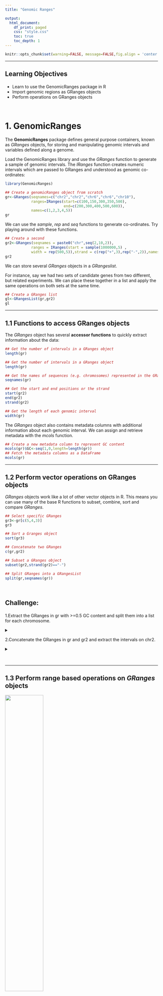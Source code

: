 ```yaml
---
title: "Genomic Ranges"

output:
  html_document:
    df_print: paged
    css: "style.css"
    toc: true
    toc_depth: 1
---
```


<head>
<script src="https://kit.fontawesome.com/ece750edd7.js" crossorigin="anonymous"></script>
</head>

```r
knitr::opts_chunk$set(warning=FALSE, message=FALSE,fig.align = 'center')
```

------------------------------------------------------------------------

## 

::: {.objectives}
<h2>

<i class="far fa-check-square"></i> Learning Objectives

</h2>

-   Learn to use the GenomicRanges package in R
-   Import genomic regions as GRanges objects
-   Perform operations on GRanges objects
:::

<br>

# 1. GenomicRanges

The **GenomicRanges** package defines general purpose containers, known as *GRanges* objects, for storing and manipulating genomic intervals and variables defined along a genome.

Load the GenomicRanges library and use the *GRanges* function to generate a sample of genomic intervals. The *IRanges* function creates numeric intervals which are passed to GRanges and understood as genomic co-ordinates:

```r
library(GenomicRanges)

## Create a genomicRanges object from scratch
gr<-GRanges(seqnames=c("chr2","chr2","chr6","chr6","chr10"),
            ranges=IRanges(start=c(100,150,300,350,500),
                           end=c(200,300,400,500,600)),
            names=c(1,2,3,4,5))
gr
```

We can use the *sample*, *rep* and *seq* functions to generate co-ordinates. Try playing around with these functions.

```r
## Create a second 
gr2<-GRanges(seqnames = paste0("chr",seq(2,10,2)),
            ranges = IRanges(start = sample(1000000,5) ,
            width = rep(500,5)),strand = c(rep("+",3),rep("-",2)),names=seq(1,5))
gr2
```

We can store several *GRanges* objects in a *GRangeslist*.

For instance, say we had two sets of candidate genes from two different, but related experiments. We can place these together in a list and apply the same operations on both sets at the same time.

```r
## Create a GRanges list
gl<-GRangesList(gr,gr2)
gl
```

------------------------------------------------------------------------

## 1.1 Functions to access GRanges objects

The *GRanges* object has several **accessor functions** to quickly extract information about the data:

```r
## Get the number of intervals in a GRanges object
length(gr)
```

```r
## Get the number of intervals in a GRanges object
length(gr)
```

```r
## Get the names of sequences (e.g. chromosomes) represented in the GRanges object
seqnames(gr)
```

```r
## Get the start and end positions or the strand
start(gr2)
end(gr2)
strand(gr2)
```

```r
## Get the length of each genomic interval
width(gr)
```

The *GRanges* object also contains metadata columns with additional information about each genomic interval. We can assign and retrieve metadata with the *mcols* function.

```r
## Create a new metadata column to represent GC content
mcols(gr)$GC<-seq(1,0,length=length(gr))
## Fetch the metadata columns as a DataFrame
mcols(gr)
```

------------------------------------------------------------------------

## 1.2 Perform vector operations on GRanges objects

*GRanges* objects work like a lot of other vector objects in R. This means you can use many of the base R functions to subset, combine, sort and compare *GRanges*.

```r
## Select specific GRanges
gr3<-gr[c(5,4,3)]
gr3
```

```r
## Sort a Granges object
sort(gr3)
```

```r
## Concatenate two GRanges
c(gr,gr2)
```

```r
## Subset a GRanges object
subset(gr2,strand(gr2)=="-")
```

```r
## Split GRanges into a GRangesList
split(gr,seqnames(gr))
```

<br>

::: {.challenge}
<h2>

<i class="fas fa-pencil-alt"></i> Challenge:

</h2>

1.Extract the GRanges in gr with \>=0.5 GC content and split them into a list for each chromosome.

<details>

<summary>

</summary>

::: {.solution}
<h2>

<i class="far fa-eye"></i> Solution:

</h2>

```r
gr_subset=subset(gr,mcols(gr)$GC>=0.5)
split(gr_subset,seqlevels(gr_subset))
```
:::

</details>

2.Concatenate the GRanges in gr and gr2 and extract the intervals on chr2.

<details>

<summary>

</summary>

::: {.solution}
<h2>

<i class="far fa-eye"></i> Solution:

</h2>

```r
grc<-c(gr,gr2)
subset(grc,seqnames(grc)=="chr2")
```
:::

</details>
:::

<br>

------------------------------------------------------------------------

## 1.3 Perform range based operations on *GRanges* objects

![](images/GR.png){width="50%"}

The GenomicRanges package also has several useful functions to perform operations on *GRanges* objects based on the genomic intervals.

```r
## Get the promoter region around the start of the feature
promoters(gr2,upstream = 1000,downstream=1000)
```

```r
## Reduce overlapping ranges into a single range
reduce(gr)
```

```R
## Shift all the co-ordinates along
gr.shift<-shift(gr,100)
gr.shift
```

```r
## Find the overlaps between 2 sets of GRanges
fo<-findOverlaps(query = gr,subject = gr.shift)
fo
```

```r
## Use the subjectHits or queryHits functions to extract columns from the output
subjectHits(fo)
```

```r
## Merge the regions between 2 sets of GRanges
union(gr.shift,gr)
```

```r
## Get the overlapping regions between 2 sets of GRanges
intersect(gr.shift,gr)
```

```r
## What happens if we set all the shifted ranges to the minus strand?
strand(gr.shift)="-"
intersect(gr.shift,gr)
```

```r
## Strandedness is used in comparisons by default but we can turn this off:
intersect(gr.shift,gr,ignore.strand=T)
```

We can also perform operations on all of the *GRanges* in a *GRangesList* object:

```r
## We can perform operations on all items in the list
promoters(gl)
```

*GRangesList* objects also work with base R list functions like *lapply* and *unlist* but we will not cover that here.

<br>

::: {.challenge}
<h2>

<i class="fas fa-pencil-alt"></i> Challenge:

</h2>

1.There are many more functions in the [*Genomic Ranges*](https://bioconductor.org/packages/release/bioc/vignettes/GenomicRanges/inst/doc/GenomicRangesIntroduction.html) documentation as well as the [How To](https://bioconductor.org/packages/release/bioc/vignettes/GenomicRanges/inst/doc/GenomicRangesHOWTOs.pdf) document.

Read the documentation and see if you can figure out how to get the 1000 bases downstream of each of the ranges in gr2.

<details>

<summary>

</summary>

::: {.solution}
<h2>

<i class="far fa-eye"></i> Solution:

</h2>

```r
flank(gr2,1000,start=F)
```
:::

</details>

2.Create a new GRanges object called genes and find which genes overlap with the ranges in gr2.

```r
genes<-GRanges(seqnames=c("chr2","chr6","chr9"),ranges = IRanges(start=c(623900,791900,881110),width=100),strand="+",name=c("geneA","geneB","geneC"))
```

<details>

<summary>

</summary>

::: {.solution}
<h2>

<i class="far fa-eye"></i> Solution:

</h2>

```r
overlaps<-findOverlaps(query = genes,subject=gr2)
qh<-queryHits(overlaps)
qh<-unique(qh) ## Not necessary here, but will prevent repeats if genes overlapped with more than one region
genes[qh]$name
```

Note that it is also possible to string together GRanges operations with R *pipes* e.g.

```r
library(magrittr)
qh<-findOverlaps(query = genes,subject=gr2) %>% queryHits() %>% unique()
genes[qh]$name
```
:::

</details>
:::

<br>

------------------------------------------------------------------------

# 2. Importing files as Genomic Ranges

The *genomation* package has several useful functions to import annotation and sequencing files into R as *GRanges* objects.

We are going to work with annotation files from the Human hg19 reference genome. The file [*Ensembl.GRCh37.74.edited.genes.strict.bed*](http://bifx-core.bio.ed.ac.uk/genomes/human/hg19/annotation/Ensembl.GRCh37.74.edited.genes.strict.bed) contains gene annotations downloaded from the Ensembl database in **bed** format.

Load the **genomation** library and use the *readBed* function to read in the file. You can download the file from the link above and save it in your working directory. Or, you can read directly from the URL.

```r
library(genomation)
## Read in a bed file if it exists on your computer
#hg19.genes<-readBed("Ensembl.GRCh37.74.edited.genes.strict.bed")
## Read in a bed file from the web
hg19.genes<-readBed("http://bifx-core.bio.ed.ac.uk/genomes/human/hg19/annotation/Ensembl.GRCh37.74.edited.genes.strict.bed")
## Inspect the object
hg19.genes
```

Note that the GRanges object has a "slot" for seqinfo which can store the lengths of each chromosome and the genome they are derived from. Some functions make use of seqinfo, for instance when calculating the gaps in coverage of a GRanges object we need to know where the end of each chromosome is. This information is currently empty but we will see how to update it later.

```r
seqinfo(hg19.genes)
```

We can also use genomation to read in files that are not in a standard format using the *readGeneric* function. Let's update our hg19.genes object by reading a file with more information (metadata) about each gene.

This file contains the same gene annotations along with additional columns of information. The file is not in the strict **bed** format so we need to use the *readGeneric* function.

The *meta.cols* argument allows us to specify the column numbers to be read as metadata and how to name these.

```r

## This file contains the same gene annotations but has some extra columns in the table which we can also import.
hg19.genes<-readGeneric("http://bifx-core.bio.ed.ac.uk/genomes/human/hg19/annotation/Ensembl.GRCh37.74.edited.genes.bed",chr = 1,start = 2,end = 3,strand = 6,meta.cols = list(name=4,symbol=5,biotype=7))

## The meta.cols parameter is a list of metadata column numbers and the names we want to give them.
hg19.genes
```

We can use the metadata to filter our GRanges object using the *subset* function.

```r
##Get all protein coding genes
hg19.pc.genes<-subset(hg19.genes,hg19.genes$biotype=="protein_coding")
hg19.pc.genes
```

::: {.resources}
<h2>

<i class="fas fa-book"></i> Further Learning

</h2>

There are several other import functions in *genomation*:

-   readBam() \#\#Import sequencing alignments.
-   readNarrowPeak() and readBroadPeak() \#\#Import ChIP-seq peak regions from commonly used peak caller tools.
-   gffToGRanges() \#\#Import GFF annotation files.
-   readTranscriptFeatures() \#\#Import a bed file and split it into promoter, exon and intron regions.
-   More...

*genomation* also has several analysis functions:

-   Perform additional operations on GRanges objects
-   Annotate GRanges objects with other features
-   Extract and visualise data across GRanges
-   More...

Take a look at the *genomation* [manual](https://www.bioconductor.org/packages/release/bioc/vignettes/genomation/inst/doc/GenomationManual.html) and [documentation](https://www.bioconductor.org/packages/release/bioc/manuals/genomation/man/genomation.pdf) to learn more.
:::

<br>

::: {.key-points}
<h2>

<i class="fas fa-thumbtack"></i> Key points

</h2>

## 

-   Store genomic co-ordinates and metadata in *GRanges* objects
-   Access information and perform operations on *GRanges* with functions from the *GenomicRanges* library.
-   The *genomation* library has functions to easily load annotation files and other genomics datasets.
-   All of the *Bioconductor* packages have very good documentation!
:::

<br>
